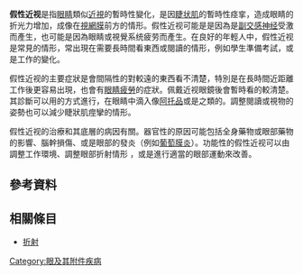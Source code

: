 {{medical}}
'''假性近视'''是指[[眼睛|眼睛]]類似[[近視|近視]]的暫時性變化，是因[[睫状肌|睫状肌]]的暫時性痉挛，造成眼睛的折光力增加，成像在[[視網膜|視網膜]]前方的情形。假性近视可能是是因為是[[副交感神经|副交感神经]]受激而產生，也可能是因為眼睛或視覺系统疲劳而產生。在{{le|調視反應|accommodation (eye)}}良好的年輕人中，假性近视是常見的情形，常出現在需要長時間看東西或閱讀的情形，例如學生準備考試，或是工作的變化。

假性近视的主要症狀是會間隔性的對較遠的東西看不清楚，特別是在長時間近距離工作後更容易出現，也會有[[眼睛疲勞|眼睛疲勞]]的症狀。佩戴近视眼鏡後會暫時看的較清楚。其診斷可以用{{le|睫狀肌麻痺|cycloplegic refraction}}的方式進行，在眼睛中滴入像[[阿托品|阿托品]]或是{{le|後馬托品|homatropine}}之類的{{le|散瞳劑|cycloplegic}}。調整閱讀或視物的姿勢也可以減少睫狀肌痙攣的情形。

假性近视的治療和其底層的病因有關。器官性的原因可能包括全身藥物或眼部藥物的影響、腦幹損傷、或是眼部的發炎（例如[[葡萄膜炎|葡萄膜炎]]）。功能性的假性近视可以由調整工作環境、調整眼部折射情形<!--typically involving a reduction of a myopic prescription to some lower myopic prescription-->，或是進行適當的眼部運動來改善。

==參考資料==
{{Reflist}}

{{cite journal | vauthors = Chan R, Trobe J | title = Spasm of accommodation associated with closed head trauma. | journal = J Neuroophthalmol | volume = 22 | issue = 1 | pages = 15–7 | year = 2002 | pmid = 11937900 | doi=10.1097/00041327-200203000-00005}}

{{cite journal | vauthors = Chentsova O, Shatalov O | title = Comparative analysis of the efficacy of some methods of conservative treatment of accommodation spasms and myopia in children | journal = Vestn Oftalmol | volume = 118 | issue = 6 | pages = 10–2 | year = 2002| pmid = 12506647}}

==相關條目==
*[[折射|折射]]

{{醫學小作品}}

[[Category:眼及其附件疾病|Category:眼及其附件疾病]]